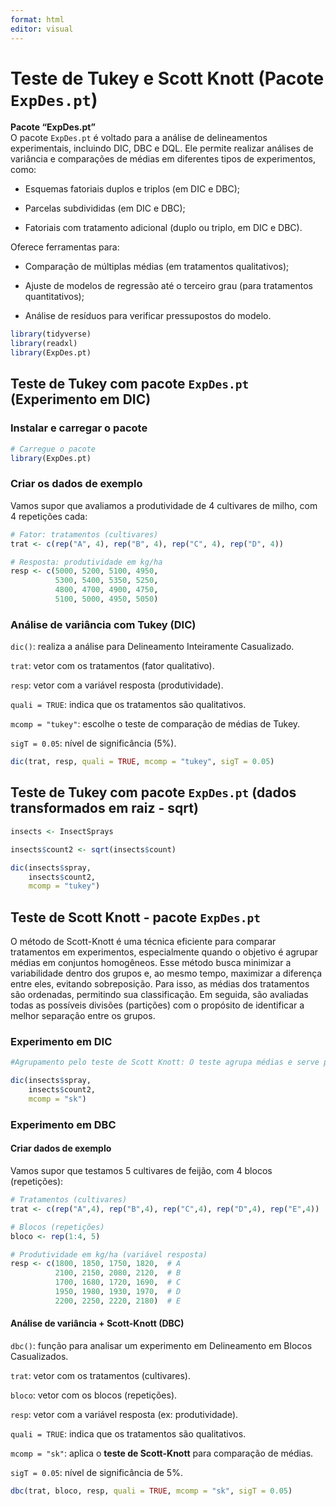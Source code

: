 ```yaml
---
format: html
editor: visual
---
```


# **Teste de Tukey e Scott Knott (Pacote `ExpDes.pt`)**

**Pacote “ExpDes.pt”**\
O pacote `ExpDes.pt` é voltado para a análise de delineamentos experimentais, incluindo DIC, DBC e DQL. Ele permite realizar análises de variância e comparações de médias em diferentes tipos de experimentos, como:

-   Esquemas fatoriais duplos e triplos (em DIC e DBC);

-   Parcelas subdivididas (em DIC e DBC);

-   Fatoriais com tratamento adicional (duplo ou triplo, em DIC e DBC).

Oferece ferramentas para:

-   Comparação de múltiplas médias (em tratamentos qualitativos);

-   Ajuste de modelos de regressão até o terceiro grau (para tratamentos quantitativos);

-   Análise de resíduos para verificar pressupostos do modelo.

```r

library(tidyverse)
library(readxl)
library(ExpDes.pt)
```

## **Teste de Tukey com pacote `ExpDes.pt` (Experimento em DIC)**

### Instalar e carregar o pacote

```r
# Carregue o pacote
library(ExpDes.pt)
```

### **Criar os dados de exemplo**

Vamos supor que avaliamos a produtividade de 4 cultivares de milho, com 4 repetições cada:

```r
# Fator: tratamentos (cultivares)
trat <- c(rep("A", 4), rep("B", 4), rep("C", 4), rep("D", 4))

# Resposta: produtividade em kg/ha
resp <- c(5000, 5200, 5100, 4950,
          5300, 5400, 5350, 5250,
          4800, 4700, 4900, 4750,
          5100, 5000, 4950, 5050)
```

### Análise de variância com Tukey (DIC)

`dic()`: realiza a análise para Delineamento Inteiramente Casualizado.

`trat`: vetor com os tratamentos (fator qualitativo).

`resp`: vetor com a variável resposta (produtividade).

`quali = TRUE`: indica que os tratamentos são qualitativos.

`mcomp = "tukey"`: escolhe o teste de comparação de médias de Tukey.

`sigT = 0.05`: nível de significância (5%).

```r
dic(trat, resp, quali = TRUE, mcomp = "tukey", sigT = 0.05)
```

## **Teste de Tukey com pacote `ExpDes.pt` (dados transformados em raiz - sqrt)**

```r
insects <- InsectSprays

insects$count2 <- sqrt(insects$count)

dic(insects$spray,
    insects$count2,
    mcomp = "tukey")
```

## **Teste de Scott Knott - pacote `ExpDes.pt`**

O método de Scott-Knott é uma técnica eficiente para comparar tratamentos em experimentos, especialmente quando o objetivo é agrupar médias em conjuntos homogêneos. Esse método busca minimizar a variabilidade dentro dos grupos e, ao mesmo tempo, maximizar a diferença entre eles, evitando sobreposição. Para isso, as médias dos tratamentos são ordenadas, permitindo sua classificação. Em seguida, são avaliadas todas as possíveis divisões (partições) com o propósito de identificar a melhor separação entre os grupos.

### **Experimento em DIC**

```r
#Agrupamento pelo teste de Scott Knott: O teste agrupa médias e serve para 1 fator apenas.

dic(insects$spray,
    insects$count2,
    mcomp = "sk")
```

### **Experimento em DBC**

#### Criar dados de exemplo

Vamos supor que testamos 5 cultivares de feijão, com 4 blocos (repetições):

```r
# Tratamentos (cultivares)
trat <- c(rep("A",4), rep("B",4), rep("C",4), rep("D",4), rep("E",4))

# Blocos (repetições)
bloco <- rep(1:4, 5)

# Produtividade em kg/ha (variável resposta)
resp <- c(1800, 1850, 1750, 1820,  # A
          2100, 2150, 2080, 2120,  # B
          1700, 1680, 1720, 1690,  # C
          1950, 1980, 1930, 1970,  # D
          2200, 2250, 2220, 2180)  # E
```

#### **Análise de variância + Scott-Knott (DBC)**

`dbc()`: função para analisar um experimento em Delineamento em Blocos Casualizados.

`trat`: vetor com os tratamentos (cultivares).

`bloco`: vetor com os blocos (repetições).

`resp`: vetor com a variável resposta (ex: produtividade).

`quali = TRUE`: indica que os tratamentos são qualitativos.

`mcomp = "sk"`: aplica o **teste de Scott-Knott** para comparação de médias.

`sigT = 0.05`: nível de significância de 5%.

```r
dbc(trat, bloco, resp, quali = TRUE, mcomp = "sk", sigT = 0.05)
```
